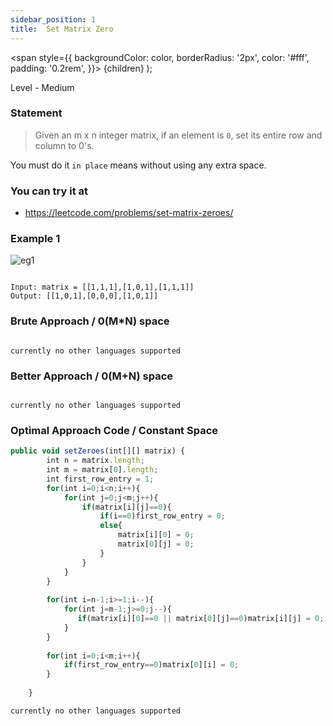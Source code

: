 ```yaml
---
sidebar_position: 1
title:  Set Matrix Zero
---
```



  <span
    style={{
      backgroundColor: color,
      borderRadius: '2px',
      color: '#fff',
      padding: '0.2rem',
    }}>
    {children}
  </span>
);

Level - <Highlight color="#fece2f">Medium</Highlight>

### Statement

> Given an m x n integer matrix, if an element is `0`, set its entire row and column to 0's.

You must do it `in place` means without using any extra space.



### You can try it at

- https://leetcode.com/problems/set-matrix-zeroes/

### Example 1

![eg1](https://assets.leetcode.com/uploads/2020/08/17/mat1.jpg)
```

Input: matrix = [[1,1,1],[1,0,1],[1,1,1]]
Output: [[1,0,1],[0,0,0],[1,0,1]]
```

### Brute Approach / 0(M*N) space

<Tabs>
<TabItem value="java" label="Java">

```js


```

</TabItem>

<TabItem value="other" label="Other">

```
currently no other languages supported
```

</TabItem>

</Tabs>

### Better Approach / 0(M+N) space

<Tabs>
<TabItem value="java" label="Java">

```js


```

</TabItem>

<TabItem value="other" label="Other">

```
currently no other languages supported
```

</TabItem>

</Tabs>

### Optimal Approach Code / Constant Space

<Tabs>
<TabItem value="java" label="Java">

```js
public void setZeroes(int[][] matrix) {
        int n = matrix.length;
        int m = matrix[0].length;
        int first_row_entry = 1;
        for(int i=0;i<n;i++){
            for(int j=0;j<m;j++){
                if(matrix[i][j]==0){
                    if(i==0)first_row_entry = 0;
                    else{
                        matrix[i][0] = 0;
                        matrix[0][j] = 0;
                    }
                }
            }
        }
    
        for(int i=n-1;i>=1;i--){
            for(int j=m-1;j>=0;j--){
               if(matrix[i][0]==0 || matrix[0][j]==0)matrix[i][j] = 0;   
            }
        }
        
        for(int i=0;i<m;i++){
            if(first_row_entry==0)matrix[0][i] = 0;
        }
        
    }

```

</TabItem>

<TabItem value="other" label="Other">

```
currently no other languages supported
```

</TabItem>

</Tabs>